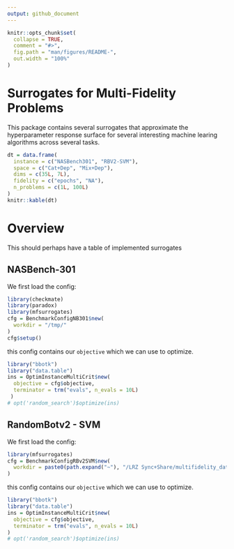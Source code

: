 ```yaml
---
output: github_document
---
```


<!-- README.md is generated from README.Rmd. Please edit that file -->

```r
knitr::opts_chunk$set(
  collapse = TRUE,
  comment = "#>",
  fig.path = "man/figures/README-",
  out.width = "100%"
)
```

# Surrogates for Multi-Fidelity Problems

This package contains several surrogates that approximate the hyperparameter response surface for
several interesting machine learing algorithms across several tasks.



```r
dt = data.frame(
  instance = c("NASBench301", "RBV2-SVM"),
  space = c("Cat+Dep", "Mix+Dep"),
  dims = c(35L, 7L),
  fidelity = c("epochs", "NA"),
  n_problems = c(1L, 100L)
)
knitr::kable(dt)
```

# Overview

This should perhaps have a table of implemented surrogates

## NASBench-301

We first load the config:

```r
library(checkmate)
library(paradox)
library(mfsurrogates)
cfg = BenchmarkConfigNB301$new(
  workdir = "/tmp/"
)
cfg$setup()
```

this config contains our `objective` which we can use to optimize.

```r
library("bbotk")
library("data.table")
ins = OptimInstanceMultiCrit$new(
  objective = cfg$objective,
  terminator = trm("evals", n_evals = 10L)
 )
# opt('random_search')$optimize(ins)
```

## RandomBotv2 - SVM

We first load the config:

```r
library(mfsurrogates)
cfg = BenchmarkConfigRBv2SVM$new(
  workdir = paste0(path.expand("~"), "/LRZ Sync+Share/multifidelity_data")
)
```

this config contains our `objective` which we can use to optimize.

```r
library("bbotk")
library("data.table")
ins = OptimInstanceMultiCrit$new(
  objective = cfg$objective,
  terminator = trm("evals", n_evals = 10L)
)
# opt('random_search')$optimize(ins)
```
